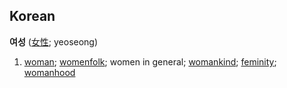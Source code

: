 ==Korean==
'''여성''' ([[女性]]; yeoseong)
#[[woman]]; [[womenfolk]]; women in general; [[womankind]]; [[feminity]]; [[womanhood]]